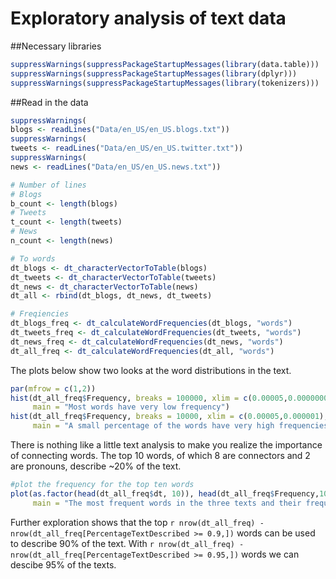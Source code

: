 # Exploratory analysis of text data

##Necessary libraries
```r
suppressWarnings(suppressPackageStartupMessages(library(data.table)))
suppressWarnings(suppressPackageStartupMessages(library(dplyr)))
suppressWarnings(suppressPackageStartupMessages(library(tokenizers)))
```

##Read in the data
```r
suppressWarnings(
blogs <- readLines("Data/en_US/en_US.blogs.txt"))
suppressWarnings(
tweets <- readLines("Data/en_US/en_US.twitter.txt"))
suppressWarnings(
news <- readLines("Data/en_US/en_US.news.txt"))
```

```r
# Number of lines
# Blogs
b_count <- length(blogs)
# Tweets
t_count <- length(tweets)
# News
n_count <- length(news)
```

```r
# To words
dt_blogs <- dt_characterVectorToTable(blogs)
dt_tweets <- dt_characterVectorToTable(tweets)
dt_news <- dt_characterVectorToTable(news)
dt_all <- rbind(dt_blogs, dt_news, dt_tweets)

# Freqiencies 
dt_blogs_freq <- dt_calculateWordFrequencies(dt_blogs, "words")
dt_tweets_freq <- dt_calculateWordFrequencies(dt_tweets, "words")
dt_news_freq <- dt_calculateWordFrequencies(dt_news, "words")
dt_all_freq <- dt_calculateWordFrequencies(dt_all, "words")

```

The plots below show two looks at the word distributions in the text.
```r
par(mfrow = c(1,2))
hist(dt_all_freq$Frequency, breaks = 100000, xlim = c(0.00005,0.0000000001), ylim = c(0,10000), 
     main = "Most words have very low frequency")
hist(dt_all_freq$Frequency, breaks = 10000, xlim = c(0.00005,0.000001), ylim = c(0,1000), 
     main = "A small percentage of the words have very high frequencies")
```

There is nothing like a little text analysis to make you realize the importance of connecting words. The top 10 words, of which 8 are connectors and 2 are pronouns, describe ~20% of the text.  
```r
#plot the frequency for the top ten words 
plot(as.factor(head(dt_all_freq$dt, 10)), head(dt_all_freq$Frequency,10), type = "l", 
     main = "The most frequent words in the three texts and their frequencies")
```

Further exploration shows that the top `r nrow(dt_all_freq) - nrow(dt_all_freq[PercentageTextDescribed >= 0.9,])` words can be used to describe 90% of the text. With  `r nrow(dt_all_freq) - nrow(dt_all_freq[PercentageTextDescribed >= 0.95,])` words we can descibe 95% of the texts.

